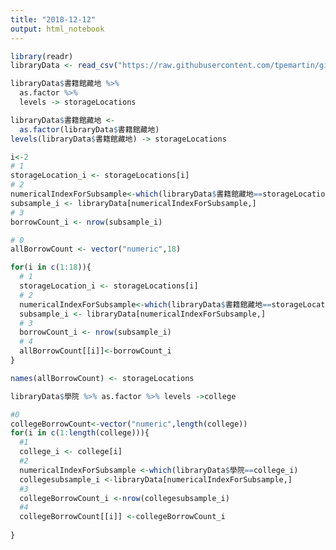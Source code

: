 ```yaml
---
title: "2018-12-12"
output: html_notebook
---
```

```r
library(readr)
libraryData <- read_csv("https://raw.githubusercontent.com/tpemartin/github-data/master/library100_102.csv")
```

```r
libraryData$書籍館藏地 %>%
  as.factor %>%
  levels -> storageLocations
```

```r
libraryData$書籍館藏地 <-
  as.factor(libraryData$書籍館藏地)
levels(libraryData$書籍館藏地) -> storageLocations
```

```r
i<-2
# 1
storageLocation_i <- storageLocations[i] 
# 2
numericalIndexForSubsample<-which(libraryData$書籍館藏地==storageLocation_i)
subsample_i <- libraryData[numericalIndexForSubsample,]
# 3
borrowCount_i <- nrow(subsample_i)
```
 
```r
# 0
allBorrowCount <- vector("numeric",18)
```
 
```r
for(i in c(1:18)){
  # 1
  storageLocation_i <- storageLocations[i] 
  # 2
  numericalIndexForSubsample<-which(libraryData$書籍館藏地==storageLocation_i)
  subsample_i <- libraryData[numericalIndexForSubsample,]
  # 3
  borrowCount_i <- nrow(subsample_i)
  # 4
  allBorrowCount[[i]]<-borrowCount_i  
}
```
 
```r
names(allBorrowCount) <- storageLocations
```

```r
libraryData$學院 %>% as.factor %>% levels ->college

#0
collegeBorrowCount<-vector("numeric",length(college))
for(i in c(1:length(college))){
  #1
  college_i <- college[i]
  #2
  numericalIndexForSubsample <-which(libraryData$學院==college_i)
  collegesubsample_i <-libraryData[numericalIndexForSubsample,]
  #3
  collegeBorrowCount_i <-nrow(collegesubsample_i)
  #4
  collegeBorrowCount[[i]] <-collegeBorrowCount_i
  
}
```

```r

```

